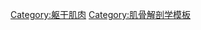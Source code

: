 {{Navbox
 | name = Muscles of abdomen
 | title = [[腹部]]及[[骨盆]]之[[肌肉]]與[[韌帶]]
 | state = {{{state<includeonly>|autocollapse</includeonly>}}}
 | listclass = hlist

 | group4 = {{le|腹壁|Abdominal wall}}
 | list4 = {{Navbox|child

 | group1 = 前部/側部
 | list1 = {{Navbox|child

 | group1 = 肌肉
 | list1 =
* [[腹外斜肌]]
* {{le|腹橫肌|Transverse abdominal muscle}}
** {{le|Conjoint tendon}}
* {{le|Rectus sheath}}
** [[腹直肌]]
** {{le|錐肌|Pyramidalis muscle}}
** {{le|Arcuate line of rectus sheath|Arcuate line}}
* {{le|Tendinous intersection}}
* [[提睾肌]]
* [[腹內斜肌]]

 | group2 = 筋膜
 | list2 = {{Navbox|child

 | list1 =
* {{le|Abdominal fascia}}
** [[脂膜]]
** {{le|Fascia of Camper}}
* [[膜層]]
** {{le|Fascia of Scarpa}}
* {{le|Transverse fascia}}
** {{le|Interfoveolar ligament}}
* {{le|Linea alba (abdomen)|Linea alba}}
* {{le|Linea semilunaris}}

 | group2 = 腹股溝
 | list2 =
* {{le|Inguinal triangle}}
* {{le|Inguinal canal}}
** {{le|Deep inguinal ring}}
** {{le|Superficial inguinal ring}}
** {{le|Intercrural fibres of superficial inguinal ring|Intercrural fibers}}
** {{le|Crura of superficial inguinal ring}}
* [[腹股溝韌帶]]
** {{le|Pectineal ligament}}
** {{le|Lacunar ligament}}
** {{le|Reflected ligament}}

 }}
 }}

 | group2 = 後部
 | list2 = {{Navbox|child
 
 | group1 = 肌肉
 | list1 =
* [[腰方肌]]
* {{le|髂腰肌|iliopsoas}}
** [[腰大肌]]
** [[腰小肌]]
** [[髂肌]]

 | group2 = 筋膜
 | list2 =
* {{le|Iliac fascia}}
* {{le|Iliopectineal arch}}

 }}
 }}

 | group5 = [[骨盆]]
 | list5 = {{Navbox|child

 | group1 = 肌肉
 | list1 =
* {{le|提肛肌|Levator ani}}
** 髂尾肌
** 恥尾肌
** 恥骨直腸肌
* {{le|尾骨肌|Coccygeus muscle}}
* {{le|Rectococcygeal muscle|rectococcygeus}}

 | group2 = 筋膜
 | list2 =
* {{le|pelvic fascia}}
* 臟膜
** {{le|Rectovaginal fascia}}
** {{le|Rectoprostatic fascia}}
* {{le|Endopelvic part of the pelvic fascia|Parietal}}
** {{le|Obturator fascia}}
** {{le|Tendinous arch of pelvic fascia|Tendinous arch}}
** {{le|Piriformis fascia}}
* {{le|Pelvic floor|floor}}
** {{le|Superior fascia of pelvic diaphragm|superior fascia}}
** {{le|Pubovesical ligament}}
** {{le|Puboprostatic ligament}}
** {{le|Inferior fascia of pelvic diaphragm|inferior fascia}}
* {{le|Anococcygeal body}}

 }}
|below = [[人體肌肉列表]]
}}<noinclude>
{{collapsible option}}
{{解剖学导航文档}}
[[Category:躯干肌肉]]
[[Category:肌骨解剖学模板]]
</noinclude>